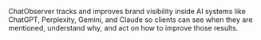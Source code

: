 <FaqPage question="What is ChatObserver?">
  <p>
    ChatObserver tracks and improves brand visibility inside AI systems like ChatGPT, Perplexity, Gemini, and Claude so clients can see when they are mentioned, understand why, and act on how to improve those results.
  </p>
</FaqPage>

